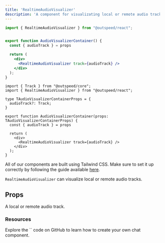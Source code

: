 ```yaml
---
title: 'RealtimeAudioVisualizer'
description: 'A component for visualizating local or remote audio track.'
---
```



<RequestExample>

```jsx AudioVisualizerContainer.jsx
import { RealtimeAudioVisualizer } from "@outspeed/react";


export function AudioVisualizerContainer() {
  const { audioTrack } = props

  return (
    <div>
      <RealtimeAudioVisualizer track={audioTrack} />
    </div>
  );
}
```

```tsx AudioVisualizerContainer.tsx
import { Track } from "@outspeed/core";
import { RealtimeAudioVisualizer } from "@outspeed/react";

type TAudioVisualizerContainerProps = {
  audioTrack?: Track;
}

export function AudioVisualizerContainer(props: TAudioVisualizerContainerProps) {
  const { audioTrack } = props

  return (
    <div>
      <RealtimeAudioVisualizer track={audioTrack} />
    </div>
  );
}
```
</RequestExample>

<Note>All of our components are built using Tailwind CSS. Make sure to set it up correctly by following the guide available [here](https://tailwindcss.com/docs/installation).</Note>


`RealtimeAudioVisualizer` can visualize local or remote audio tracks.

## Props

<ParamField body="track" type="Track">
  A local or remote audio track.
</ParamField>

### Resources

<CardGroup cols={1}>
  <Card
    title="RealtimeAudioVisualizer"
    icon="github"
    iconType="solid"
    href="https://github.com/outspeed-ai/outspeed-js/blob/main/packages/react/src/components/realtime-audio-visualizer.tsx"
  >
    Explore the `<RealtimeAudioVisualizer />` code on GitHub to learn how to create your own chat component.
  </Card>
</CardGroup>